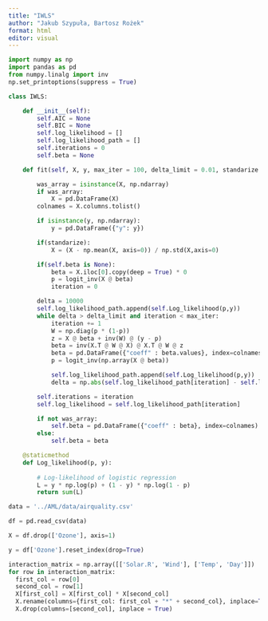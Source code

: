 ```yaml
---
title: "IWLS"
author: "Jakub Szypuła, Bartosz Rożek"
format: html
editor: visual
---
```


```python

import numpy as np
import pandas as pd
from numpy.linalg import inv
np.set_printoptions(suppress = True)

```

```python
class IWLS:

    def __init__(self):
        self.AIC = None
        self.BIC = None
        self.log_likelihood = []
        self.log_likelihood_path = []
        self.iterations = 0
        self.beta = None

    def fit(self, X, y, max_iter = 100, delta_limit = 0.01, standarize = True, interaction:np.ndarray = None):

        was_array = isinstance(X, np.ndarray)
        if was_array:
            X = pd.DataFrame(X)
        colnames = X.columns.tolist()

        if isinstance(y, np.ndarray):
            y = pd.DataFrame({"y": y})

        if(standarize):
            X = (X - np.mean(X, axis=0)) / np.std(X,axis=0)

        if(self.beta is None):
            beta = X.iloc[0].copy(deep = True) * 0
            p = logit_inv(X @ beta)
            iteration = 0

        delta = 10000
        self.log_likelihood_path.append(self.Log_likelihood(p,y))
        while delta > delta_limit and iteration < max_iter:
            iteration += 1
            W = np.diag(p * (1-p))
            z = X @ beta + inv(W) @ (y - p)
            beta = inv(X.T @ W @ X) @ X.T @ W @ z
            beta = pd.DataFrame({"coeff" : beta.values}, index=colnames)
            p = logit_inv(np.array(X @ beta))

            self.log_likelihood_path.append(self.Log_likelihood(p,y))
            delta = np.abs(self.log_likelihood_path[iteration] - self.log_likelihood_path[iteration - 1])

        self.iterations = iteration
        self.log_likelihood = self.log_likelihood_path[iteration]

        if not was_array:
            self.beta = pd.DataFrame({"coeff" : beta}, index=colnames)
        else:
            self.beta = beta

    @staticmethod
    def Log_likelihood(p, y):
    
        # Log-likelihood of logistic regression
        L = y * np.log(p) + (1 - y) * np.log(1 - p)
        return sum(L)

```

```python

data = '../AML/data/airquality.csv'

df = pd.read_csv(data)

X = df.drop(['Ozone'], axis=1)

y = df['Ozone'].reset_index(drop=True)

```

```python

interaction_matrix = np.array([['Solar.R', 'Wind'], ['Temp', 'Day']])
for row in interaction_matrix:
  first_col = row[0]
  second_col = row[1]
  X[first_col] = X[first_col] * X[second_col]
  X.rename(columns={first_col: first_col + "*" + second_col}, inplace=True)
  X.drop(columns=[second_col], inplace = True)
```